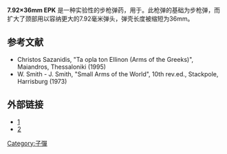 {{NoteTA
|G1=Military
|G2=長度單位
|G3=Firearms
}}
{{Infobox Firearm Cartridge
|name= 7.92x36mm EPK
|image=
|caption=
|origin= {{flagcountry|Kingdom of Greece}}
|type= [[轻机枪|轻机枪]]
<!-- Service history -->
|service=
|used_by=
|wars=
<!-- Production history -->
|designer=
|design_date=1939年
|manufacturer=
|production_date=
|number=
|variants=
<!-- Specifications -->
|is_SI_specs=
|parent=6.5mm曼利夏
|case_type=
|bullet=0.312
|neck=
|shoulder=
|base=
|rim_dia=
|rim_thick=
|case_length=1.418
|length=
|case_capacity=
|rifling=
|primer=
|max_pressure=
|max_cup=
|filling=
|filling_weight=
|detonation=
|yield=
<!-- Ballistic performance -->
|is_SI_ballistics=
|bwunit=
|bw1=
|btype1=
|vel1=
|en1=
|bw2=
|btype2=
|vel2=
|en2=
|bw3=
|btype3=
|vel3=
|en3=
|bw4=
|btype4=
|vel4=
|en4=
|bw5=
|btype5=
|vel5=
|en5=
|test_barrel_length=
|balsrc=
}}

'''7.92×36mm EPK''' 是一种实验性的步枪弹药，用于{{tsl|en|EPK (Pyrkal) Machine gun|皮爾卡爾輕機槍}}。此枪弹的基础为{{tsl|en|6.5x54mm Mannlicher-Schönauer|6.5mm Mannlicher}}步枪弹，而扩大了颈部用以容纳更大的7.92毫米弹头，弹壳长度被缩短为36mm。

==参考文献==
*Christos Sazanidis, "Ta opla ton Ellinon (Arms of the Greeks)", Maiandros, Thessaloniki (1995)
*W. Smith - J. Smith, "Small Arms of the World", 10th rev.ed., Stackpole, Harrisburg (1973)

==外部链接==
*[https://web.archive.org/web/20090218230006/http://mlahanas.de/Greece/Info/Pyrkal.html]
*[https://web.archive.org/web/20140602021550/http://www.quarry.nildram.co.uk/Assault.htm]

[[Category:子彈|Category:子彈]]

{{Weapon-stub}}